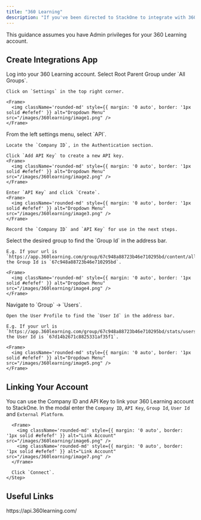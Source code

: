 ```yaml
---
title: "360 Learning"
description: "If you've been directed to StackOne to integrate with 360 Learning, the following steps will help you understand the process and any necessary actions to configure successful integration."
---
```



<Warning>
  This guidance assumes you have Admin privileges for your 360 Learning account.
</Warning>

## Create Integrations App

<Steps>
  <Step title="Log into 360 Learning">
    Log into your 360 Learning account.
  </Step>

  <Step title="Navigate to Parent Group">
    Select Root Parent Group under `All Groups`.

    Click on `Settings` in the top right corner.

    <Frame>
      <img className='rounded-md' style={{ margin: '0 auto', border: '1px solid #efefef' }} alt="Dropdown Menu" src="/images/360learning/image1.png" />
    </Frame>
  </Step>

  <Step title="Configure API Key">
    From the left settings menu, select `API`.
    
    Locate the `Company ID`, in the Authentication section.
    
    Click `Add API Key` to create a new API key.
    <Frame>
      <img className='rounded-md' style={{ margin: '0 auto', border: '1px solid #efefef' }} alt="Dropdown Menu" src="/images/360learning/image2.png" />
    </Frame>
    
    Enter `API Key` and click `Create`.
    <Frame>
      <img className='rounded-md' style={{ margin: '0 auto', border: '1px solid #efefef' }} alt="Dropdown Menu" src="/images/360learning/image3.png" />
    </Frame>

    Record the `Company ID` and `API Key` for use in the next steps.
  </Step>

  <Step title="Find Group ID">
    Select the desired group to find the `Group Id` in the address bar.

    E.g. If your url is `https://app.360learning.com/group/67c948a88723b46e710295bd/content/all`, the Group Id is `67c948a88723b46e710295bd`.

    <Frame>
      <img className='rounded-md' style={{ margin: '0 auto', border: '1px solid #efefef' }} alt="Dropdown Menu" src="/images/360learning/image4.png" />
    </Frame>
  </Step>

  <Step title="Find User ID">
    Navigate to `Group` -> `Users`.

    Open the User Profile to find the `User Id` in the address bar.

    E.g. If your url is `https://app.360learning.com/group/67c948a88723b46e710295bd/stats/users/current/users/67d14b2671c8825331af35f1`, the User Id is `67d14b2671c8825331af35f1`.

    <Frame>
      <img className='rounded-md' style={{ margin: '0 auto', border: '1px solid #efefef' }} alt="Dropdown Menu" src="/images/360learning/image5.png" />
    </Frame>
  </Step>
</Steps>


## Linking Your Account

You can use the Company ID and API Key to link your 360 Learning account to StackOne.
  <Steps>
    <Step title="Link 360 Learning Account">
      In the modal enter the `Company ID`, `API Key`, `Group Id`, `User Id` and `External Platform`.

      <Frame>
        <img className='rounded-md' style={{ margin: '0 auto', border: '1px solid #efefef' }} alt="Link Account" src="/images/360learning/image6.png" />
        <img className='rounded-md' style={{ margin: '0 auto', border: '1px solid #efefef' }} alt="Link Account" src="/images/360learning/image7.png" />
      </Frame>

      Click `Connect`.
    </Step>

  </Steps>

<IntegrationFooter />

## Useful Links
<Card title="API Reference" icon="link" href="https://api.360learning.com/">
    https://api.360learning.com/
</Card>
